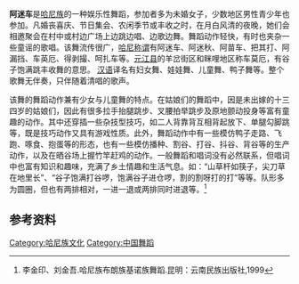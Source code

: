 '''阿迷车'''是[[哈尼族|哈尼族]]的一种娱乐性舞蹈，参加者多为未婚女子，少数地区男性青少年也参加。凡婚丧喜庆、节日集会、农闲季节或丰收之时，在月白风清的夜晚，她们会相邀聚会在村中或村边广场上边跳边唱、边歌边舞。舞蹈动作轻快，有时也夹杂一些童谣的歌唱。该舞流传很广，[[哈尼语|哈尼称谓]]有阿迷车、阿迷秋、阿苗车、把其打、阿漏挡、车英厄、得剥撮、呵扎车等。[[元江县|元江县]]的羊岔街区和眯哩地区称车莫厄，有谷子饱满跳丰收舞的意思。 [[汉语|汉语]]译名有妇女舞、娃娃舞、儿童舞、鸭子舞等。整个歌舞无伴奏，只伴随着清唱的歌声。

该舞的舞蹈动作兼有少女与儿童舞的特点。在姑娘们的舞蹈中，因是未出嫁的十三四岁的姑娘们，因此有很多拉手抬腿跳步、叉腰拍举跳步及原地颤动投身等富有童趣的动作。其中还穿插一些杂技型技巧，如二人背靠背互相背起放下、单腿勾脚跳等，既是技巧动作又具有游戏性质。此外，舞蹈动作中有一些模仿鸭子走路、飞跑、啄食、抱蛋等的形态，也有一些模仿播种、割谷、打谷、抖谷、背谷等的生产动作，以及在晒谷场上握竹竿赶鸡的动作。一般舞蹈和唱词没有必然联系，但唱词中也富有知识和趣味，充满了乡土情趣和生活气息。如：“山草杆如筷子，尖刀草在地里长”、“谷子饱满打谷啰，饱满谷子进仓啰，割的割呀打的打”等等。队形多为圆圈，但也有两排相对，一进一退或两排同时进退等。<ref>李金印、刘金吾.哈尼族布朗族基诺族舞蹈.昆明：云南民族出版社,1999</ref>   

==参考资料==
<references/>

[[Category:哈尼族文化|Category:哈尼族文化]]
[[Category:中国舞蹈|Category:中国舞蹈]]